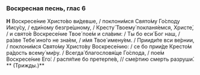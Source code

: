 
### Воскресная песнь, глас 6

**Н** Воскресе́ние Христо́во ви́девше, / поклони́мся Свято́му Го́споду Иису́су, / еди́ному безгре́шному, / Кресту́ Твоему́ покланя́емся, Христе́, / и свято́е Воскресе́ние Твое́ пое́м и сла́вим: / Ты бо еси́ Бог наш, / ра́зве Тебе́ ино́го не зна́ем, / и́мя Твое́ имену́ем. / Прииди́те вси ве́рнии, / поклони́мся Свято́му Христо́ву Воскресе́нию: / се бо прии́де Кресто́м ра́дость всему́ ми́ру. / Всегда́ благословя́ще Го́спода, / пое́м Воскресе́ние Его́: / распя́тие бо претерпе́в, // сме́ртию смерть разруши́. <If condition={props.x3}>** (Трижды.)**</If>
